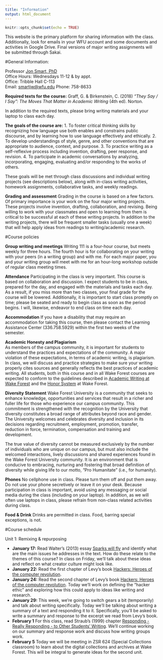 ```yaml
---
title: "Information"
output: html_document
---
```


```r
knitr::opts_chunk$set(echo = TRUE)
```
This website is the primary platform for sharing information with the class.  Additionally, look for emails in your WFU account and some documents and activities in Google Drive.  Final versions of major writing assignments will be submitted through Sakai.  

#General Information:

Professor [Jon Smart, PhD](https://github.com/smartjw)	
Office Hours: Wednesdays 11-12 & by appt.			
Office: Tribble Hall C-113			
Email: [smartjw@wfu.edu](mailto:smartjw@wfu.edu)
Phone: 758-8633


**Required texts for the course:** 
Graff, G. & Birkenstein, C. (2018) *"They Say / I Say": The Moves That Matter in Academic Writing* (4th ed). Norton. 

In addition to the required texts, please bring writing materials and your laptop to class each day. 			

**The goals of the course are:**
1. To foster critical thinking skills by recognizing how language use both enables and constrains public discourse, and by learning how to use language effectively and ethically.
2. To develop understandings of style, genre, and other conventions that are appropriate to audience, context, and purpose.
3. To practice writing as a self-reflexive process including invention, drafting, peer response, and revision.
4. To participate in academic conversations by analyzing, incorporating, engaging, evaluating and/or responding to the works of others.

These goals will be met through class discussions and individual writing projects (see descriptions below), along with in-class writing activities, homework assignments, collaborative tasks, and weekly readings. 

**Grading and assessment**
Grading in the course is based on a few factors.  Of primary importance is your work on the four major writing projects. These projects involve invention, drafting, collaboration, and revising.  Being willing to work with your classmates and open to learning from them is critical to be successful at each of these writing projects.  In addition to the writing projects, there will be frequent smaller tasks (usually one a week) that will help apply ideas from readings to writing/academic research.  

#Course policies

**Group writing and meetings**
Writing 111 is a four-hour course, but meets weekly for three hours.  The fourth hour is for collaborating on your writing with your peers (in a writing group) and with me.  For each major paper, you and your writing group will meet with me for an hour-long workshop outside of regular class meeting times. 

**Attendance** 
Participating in the class is very important.  This course is based on collaboration and discussion.  I expect students to be in class, prepared for the day, and engaged with the materials and tasks each day. As a result, if you miss more than two classes, your final grade for the course will be lowered.  Additionally, it is important to start class promptly on time; please be seated and ready to begin class as soon as the period begins.  I will, likewise, endeavor to end class on time each day.  

**Accommodation** 
If you have a disability that may require an accommodation for taking this course, then please contact the Learning Assistance Center (336.758.5929) within the first two weeks of the semester.
 
**Academic Honesty and Plagiarism**  
As members of the campus community, it is important for students to understand the practices and expectations of the community.  A major violation of these expectations, in terms of academic writing, is plagiarism.  In class, we will discuss and practice strategies to make sure your writing properly cites sources and generally reflects the best practices of academic writing.  All students, both in this course and in all Wake Forest courses are expected to conform to the guidelines described in [Academic Writing at Wake Forest](http://college.wfu.edu/english/course-information/academic-writing/) and the [Honor System](http://deanofstudents.wfu.edu/conduct/honor/) at Wake Forest. 

**Diversity Statement**
Wake Forest University is a community that seeks to enhance knowledge, opportunities and services that result in a richer and fuller life for those who experience our campus community.  This commitment is strengthened with the recognition by the University that diversity constitutes a broad range of attributes beyond race and gender. The University welcomes and celebrates diversity and inclusion in its decisions regarding recruitment, employment, promotion, transfer, reduction in force, termination, compensation and training and development.

The true value of diversity cannot be measured exclusively by the number of individuals who are unique on our campus, but must also include the welcomed interactions, lively discussions and shared experiences found in the Wake Forest University community.  It is an environment that is conducive to embracing, nurturing and fostering that broad definition of diversity while giving life to our motto, “Pro Humanitate” (i.e., for humanity).

**Phones**
No cellphone use in class.  Please turn them off and put them away.  Do not use your phone secretively or leave it on your desk.   Because participation in class is important, avoid using any messaging or social media during the class (including on your laptop).   In addition, as we will often use laptops in class, please refrain from non-class related activities during class.  

**Food & Drink**
Drinks are permitted in class.  Food, barring special exceptions, is not.  


#Course schedule

Unit 1: Remixing & repurposing

* **January 17:** Read Walter's (2013) essay [Sparks will fly](https://aeon.co/essays/consumer-culture-is-dead-long-live-creators) and identify what are the main issues he addresses in the text. How do these relate to the themes of this course? In class on Friday, we'll talk about these ideas and reflect on what creator culture might look like.  
* **January 22:** Read the first chapter of Levy's book [Hackers: Heroes of the computer revolution](http://www.gutenberg.org/ebooks/729). 
* **January 24:** Read the second chapter of Levy's book [Hackers: Heroes of the computer revolution](http://www.gutenberg.org/ebooks/729). Today we'll work on defining the "hacker ethic" and exploring how this could apply to ideas like writing and research.  
* **January 29:** This week, we're going to switch gears a bit (temporarily) and talk about writing specifically. Today we'll be talking about writing a summary of a text and responding it to it.  Specifically, you'll be asked to write a summary and response to the excerpt we read from Levy's book.  
* **February 1**  For this class, read Straub's (1999) chapter [Responding - Really Responding - to Other Students' Writing](https://github.com/smartjw/collaborative_writing/blob/master/docs/straub_responding.pdf). We'll continue working on our summary and response work and discuss how writing groups work.  
* **February 5** Today we will be meeting in ZSR 624 (Special Collections classroom) to learn about the digital collections and archives at Wake Forest.  This will be integral to generate ideas for the second unit.  





